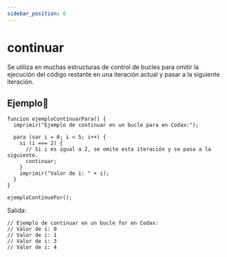 ```yaml
---
sidebar_position: 6
---
```



# continuar
Se utiliza en muchas estructuras de control de bucles para omitir la ejecución del código restante en una iteración actual y pasar a la siguiente iteración.

## Ejemplo📝

```dummy
funcion ejemploContinuarPara() {
  imprimir("Ejemplo de continuar en un bucle para en Codax:");

  para (var i = 0; i < 5; i++) {
    si (i === 2) {
      // Si i es igual a 2, se omite esta iteración y se pasa a la siguiente.
      continuar;
    }
    imprimir("Valor de i: " + i);
  }
}

ejemploContinueFor();
```
Salida:

```dummy
// Ejemplo de continuar en un bucle for en Codax:
// Valor de i: 0
// Valor de i: 1
// Valor de i: 3
// Valor de i: 4
```